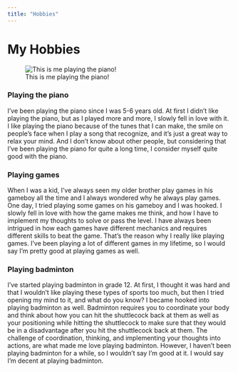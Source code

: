 ```yaml
---
title: "Hobbies"
---
```


# My Hobbies

![This is me playing the piano!](piano.jpg)

### Playing the piano
I've been playing the piano since I was 5-6 years old. At first I didn't like playing the piano, but as I played more and more, I slowly fell in love with it. I like playing the piano because of the tunes that I can make, the smile on people's face when I play a song that recognize, and it's just a great way to relax your mind. And I don't know about other people, but considering that I've been playing the piano for quite a long time, I consider myself quite good with the piano.

### Playing games
When I was a kid, I've always seen my older brother play games in his gameboy all the time and I always wondered why he always play games. One day, I tried playing some games on his gameboy and I was hooked. I slowly fell in love with how the game makes me think, and how I have to implement my thoughts to solve or pass the level. I have always been intrigued in how each games have different mechanics and requires different skills to beat the game. That's the reason why I really like playing games. I've been playing a lot of different games in my lifetime, so I would say I'm pretty good at playing games as well.

### Playing badminton
I've started playing badminton in grade 12. At first, I thought it was hard and that I wouldn't like playing these types of sports too much, but then I tried opening my mind to it, and what do you know? I became hooked into playing badminton as well. Badminton requires you to coordinate your body and think about how you can hit the shuttlecock back at them as well as your positioning while hitting the shuttlecock to make sure that they would be in a disadvantage after you hit the shuttlecock back at them. The challenge of coordination, thinking, and implementing your thoughts into actions, are what made me love playing badminton. However, I haven't been playing badminton for a while, so I wouldn't say I'm good at it. I would say I'm decent at playing badminton.


